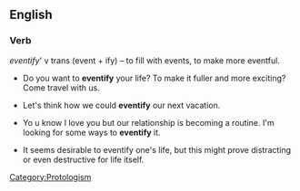 ==English==
===Verb===

''eventify'''  v trans (event + ify) – to  fill with events, to make more eventful.


*Do you want to '''eventify'''  your life? To make it fuller and more exciting? Come travel with us.

* Let's think how we could '''eventify''' our next vacation. 

*Yo u know I love you but our relationship is becoming a routine. I'm looking for some ways to '''eventify'''  it.

*It seems desirable to eventify one's life, but this might prove distracting or even destructive for life itself.


{{protologism}} 
 [[Category:Protologism]]